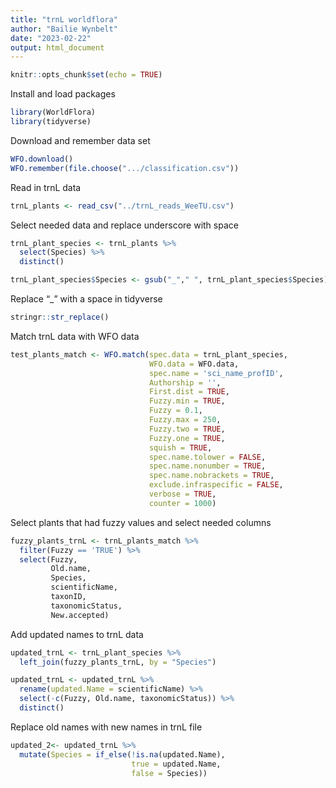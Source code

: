 ```yaml
---
title: "trnL worldflora"
author: "Bailie Wynbelt"
date: "2023-02-22"
output: html_document
---
```


```r
knitr::opts_chunk$set(echo = TRUE)
```

Install and load packages
```r
library(WorldFlora)
library(tidyverse)
```

Download and remember data set
```r
WFO.download()
WFO.remember(file.choose(".../classification.csv"))
```

Read in trnL data
```r
trnL_plants <- read_csv("../trnL_reads_WeeTU.csv")
```

Select needed data and replace underscore with space
```r
trnL_plant_species <- trnL_plants %>% 
  select(Species) %>% 
  distinct()

trnL_plant_species$Species <- gsub("_"," ", trnL_plant_species$Species)

```

Replace "_" with a space in tidyverse
```r
stringr::str_replace()
```

Match trnL data with WFO data
```r
test_plants_match <- WFO.match(spec.data = trnL_plant_species, 
                               WFO.data = WFO.data,
                               spec.name = 'sci_name_profID', 
                               Authorship = '', 
                               First.dist = TRUE, 
                               Fuzzy.min = TRUE, 
                               Fuzzy = 0.1, 
                               Fuzzy.max = 250, 
                               Fuzzy.two = TRUE, 
                               Fuzzy.one = TRUE, 
                               squish = TRUE, 
                               spec.name.tolower = FALSE, 
                               spec.name.nonumber = TRUE, 
                               spec.name.nobrackets = TRUE, 
                               exclude.infraspecific = FALSE, 
                               verbose = TRUE, 
                               counter = 1000)
```


Select plants that had fuzzy values and select needed columns
```r
fuzzy_plants_trnL <- trnL_plants_match %>% 
  filter(Fuzzy == 'TRUE') %>% 
  select(Fuzzy,
         Old.name,
         Species,
         scientificName, 
         taxonID,
         taxonomicStatus,
         New.accepted)
```


Add updated names to trnL data
```r
updated_trnL <- trnL_plant_species %>% 
  left_join(fuzzy_plants_trnL, by = "Species") 

updated_trnL <- updated_trnL %>% 
  rename(updated.Name = scientificName) %>% 
  select(-c(Fuzzy, Old.name, taxonomicStatus)) %>% 
  distinct()
```

Replace old names with new names in trnL file
```r
updated_2<- updated_trnL %>% 
  mutate(Species = if_else(!is.na(updated.Name),
                           true = updated.Name,
                           false = Species))
```